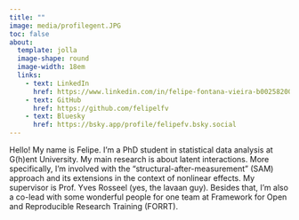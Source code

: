 ```yaml
---
title: ""
image: media/profilegent.JPG
toc: false
about: 
  template: jolla
  image-shape: round
  image-width: 18em
  links:
    - text: LinkedIn
      href: https://www.linkedin.com/in/felipe-fontana-vieira-b00258200/
    - text: GitHub
      href: https://github.com/felipelfv
    - text: Bluesky
      href: https://bsky.app/profile/felipefv.bsky.social
---
```


Hello! My name is Felipe. I’m a PhD student in statistical data analysis at G(h)ent University. My main research is about latent interactions. More specifically, I’m involved with the "structural-after-measurement" (SAM) approach and its extensions in the context of nonlinear effects. My supervisor is Prof. Yves Rosseel (yes, the lavaan guy). Besides that, I’m also a co-lead with some wonderful people for one team at Framework for Open and Reproducible Research Training (FORRT).
